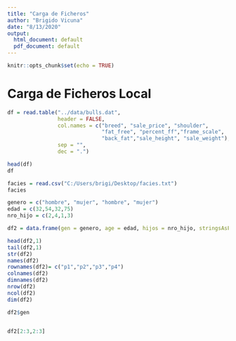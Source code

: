 ```yaml
---
title: "Carga de Ficheros"
author: "Brigido Vicuna"
date: "8/13/2020"
output:
  html_document: default
  pdf_document: default
---
```


```r
knitr::opts_chunk$set(echo = TRUE)
```

# Carga de Ficheros Local

```r
df = read.table("../data/bulls.dat",
                header = FALSE,
                col.names = c("breed", "sale_price", "shoulder", 
                              "fat_free", "percent_ff","frame_scale",
                              "back_fat","sale_height", "sale_weight"),
                sep = "",
                dec = ".")

head(df)
df
```
```r
facies = read.csv("C:/Users/brigi/Desktop/facies.txt")
facies
```
```r
genero = c("hombre", "mujer", "hombre", "mujer")
edad = c(32,54,32,75)
nro_hijo = c(2,4,1,3)

df2 = data.frame(gen = genero, age = edad, hijos = nro_hijo, stringsAsFactors = FALSE)

head(df2,1)
tail(df2,1)
str(df2)
names(df2)
rownames(df2)= c("p1","p2","p3","p4")
colnames(df2)
dimnames(df2)
nrow(df2)
ncol(df2)
dim(df2)

df2$gen


df2[2:3,2:3]
```

